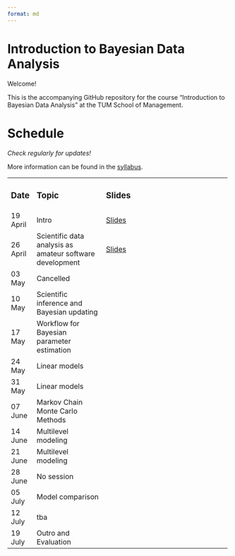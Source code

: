 ```yaml
---
format: md
---
```


# Introduction to Bayesian Data Analysis

Welcome!

This is the accompanying GitHub repository for the course "Introduction to Bayesian Data Analysis" at the TUM School of Management.

# Schedule

*Check regularly for updates!*

More information can be found in the [syllabus](https://github.com/linushof/BayesIntro/blob/main/syllabus/syllabus.md).

+-------------+----------------------------------------------------------+----------------------------------------------------------------------------------------------------------+
| ### Date    | ### Topic                                                | ### Slides                                                                                               |
+-------------+----------------------------------------------------------+----------------------------------------------------------------------------------------------------------+
| 19 April    | Intro                                                    | [Slides](https://www.moodle.tum.de/pluginfile.php/4521598/mod_resource/content/1/session_1_intro.pdf)    |
+-------------+----------------------------------------------------------+----------------------------------------------------------------------------------------------------------+
| 26 April    | Scientific data analysis as amateur software development | [Slides](https://www.moodle.tum.de/pluginfile.php/4527976/mod_resource/content/1/session_2_software.pdf) |
+-------------+----------------------------------------------------------+----------------------------------------------------------------------------------------------------------+
| 03 May      | Cancelled                                                |                                                                                                          |
+-------------+----------------------------------------------------------+----------------------------------------------------------------------------------------------------------+
| 10 May      | Scientific inference and Bayesian updating               |                                                                                                          |
+-------------+----------------------------------------------------------+----------------------------------------------------------------------------------------------------------+
| 17 May      | Workflow for Bayesian parameter estimation               |                                                                                                          |
+-------------+----------------------------------------------------------+----------------------------------------------------------------------------------------------------------+
| 24 May      | Linear models                                            |                                                                                                          |
+-------------+----------------------------------------------------------+----------------------------------------------------------------------------------------------------------+
| 31 May      | Linear models                                            |                                                                                                          |
+-------------+----------------------------------------------------------+----------------------------------------------------------------------------------------------------------+
| 07 June     | Markov Chain Monte Carlo Methods                         |                                                                                                          |
+-------------+----------------------------------------------------------+----------------------------------------------------------------------------------------------------------+
| 14 June     | Multilevel modeling                                      |                                                                                                          |
+-------------+----------------------------------------------------------+----------------------------------------------------------------------------------------------------------+
| 21 June     | Multilevel modeling                                      |                                                                                                          |
+-------------+----------------------------------------------------------+----------------------------------------------------------------------------------------------------------+
| 28 June     | No session                                               |                                                                                                          |
+-------------+----------------------------------------------------------+----------------------------------------------------------------------------------------------------------+
| 05 July     | Model comparison                                         |                                                                                                          |
+-------------+----------------------------------------------------------+----------------------------------------------------------------------------------------------------------+
| 12 July     | tba                                                      |                                                                                                          |
+-------------+----------------------------------------------------------+----------------------------------------------------------------------------------------------------------+
| 19 July     | Outro and Evaluation                                     |                                                                                                          |
+-------------+----------------------------------------------------------+----------------------------------------------------------------------------------------------------------+
